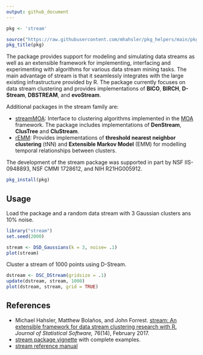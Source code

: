 ```yaml
---
output: github_document
---
```


```r
pkg <- 'stream'

source("https://raw.githubusercontent.com/mhahsler/pkg_helpers/main/pkg_helpers.R")
pkg_title(pkg)
```

The package provides support for modeling and simulating data streams as well as an extensible framework for implementing, interfacing and
experimenting with algorithms for various data stream mining tasks. The main advantage of stream is that it seamlessly integrates with the large existing infrastructure provided by R. The package currently focuses on data stream clustering and provides
implementations of **BICO**, **BIRCH**, **D-Stream**, **DBSTREAM**, and **evoStream**.

Additional packages in the stream family are:

* [streamMOA](https://github.com/mhahsler/streamMOA): Interface to clustering
  algorithms implemented in the [MOA](https://moa.cms.waikato.ac.nz/) framework.
  The package includes implementations of **DenStream**, **ClusTree** and **CluStream**.
* [rEMM](https://github.com/mhahsler/rEMM): Provides implementations of 
  **threshold nearest neighbor clustering** (tNN) and
  **Extensible Markov Model** (EMM)  for modelling temporal relationships between clusters.

The development of the stream package was supported in part by NSF IIS-0948893, NSF CMMI 1728612, and NIH R21HG005912.

```r
pkg_install(pkg)
```

## Usage

Load the package and a random data stream with 3 Gaussian clusters ans 10\% noise.

```r
library("stream")
set.seed(2000)

stream <- DSD_Gaussians(k = 3, noise= .1)
plot(stream)
```

Cluster a stream of 1000 points using D-Stream.

```r
dstream <- DSC_DStream(gridsize = .1)
update(dstream, stream, 1000)
plot(dstream, stream, grid = TRUE)
```


## References

* Michael Hahsler, Matthew Bolaños, and John Forrest. [stream: An extensible framework for data stream clustering research with R.](https://dx.doi.org/10.18637/jss.v076.i14) _Journal of Statistical Software,_ 76(14), February 2017.
* [stream package vignette](https://cran.r-project.org/package=stream/vignettes/stream.pdf) with complete examples.
* [stream reference manual](https://cran.r-project.org/package=stream/stream.pdf)
